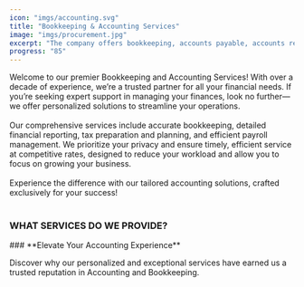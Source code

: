 ```yaml
---
icon: "imgs/accounting.svg"
title: "Bookkeeping & Accounting Services"
image: "imgs/procurement.jpg"
excerpt: "The company offers bookkeeping, accounts payable, accounts receivable, financial reporting, payroll processing, and tax preparation services tailored to meet business needs with a focus on cost-effectiveness and fast turnaround times."
progress: "85"
---
```


Welcome to our premier Bookkeeping and Accounting Services! With over a decade of experience, we’re a trusted partner for all your financial needs. If you’re seeking expert support in managing your finances, look no further—we offer personalized solutions to streamline your operations. <br /><br /> 
Our comprehensive services include accurate bookkeeping, detailed financial reporting, tax preparation and planning, and efficient payroll management. We prioritize your privacy and ensure timely, efficient service at competitive rates, designed to reduce your workload and allow you to focus on growing your business. <br /><br />Experience the difference with our tailored accounting solutions, crafted exclusively for your success!<br /><br />
### **WHAT SERVICES DO WE PROVIDE?**
<WidgetsImg />
### **Elevate Your Accounting Experience**
<p class="text-center w-full">Discover why our personalized and exceptional services have earned us a trusted reputation in Accounting and Bookkeeping.</p>
<br />
<WidgetsIcon2 />
<Faqs />